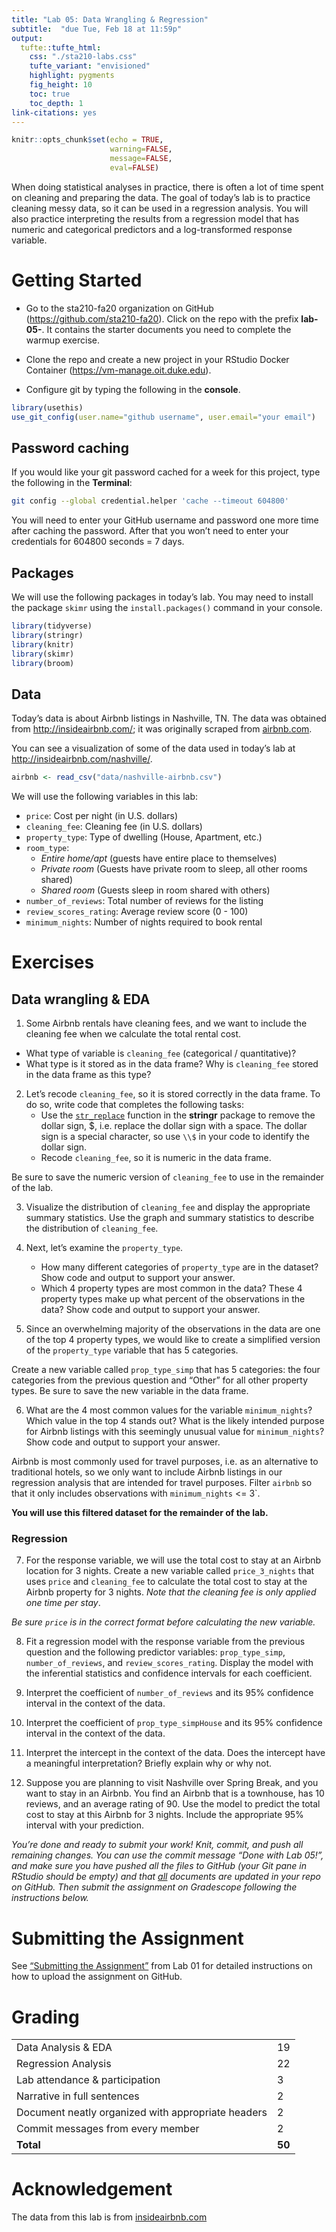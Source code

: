 ```yaml
---
title: "Lab 05: Data Wrangling & Regression"
subtitle:  "due Tue, Feb 18 at 11:59p"
output: 
  tufte::tufte_html:
    css: "./sta210-labs.css"
    tufte_variant: "envisioned"
    highlight: pygments
    fig_height: 10
    toc: true
    toc_depth: 1
link-citations: yes
---
```


```r
knitr::opts_chunk$set(echo = TRUE,
                      warning=FALSE, 
                      message=FALSE,
                      eval=FALSE)
```

<!--
<p><span class="marginnote shownote">
<img src="img/04-anova/diamonds.png" alt=" " width="527"  />
</span></p>
-->
<!-- Diamonds photo obtained from Google images: https://www.diamondbanc.com/ -->

When doing statistical analyses in practice, there is often a lot of time spent on cleaning and preparing the data. The goal of today's lab is to practice cleaning messy data, so it can be used in a regression analysis. You will also practice interpreting the results from a regression model that has numeric and categorical predictors and a log-transformed response variable. 


# Getting Started 

- Go to the sta210-fa20 organization on GitHub ([https://github.com/sta210-fa20](https://github.com/sta210-fa20)). Click on the repo with the prefix **lab-05-**. It contains the starter documents you need to complete the warmup exercise. 

- Clone the repo and create a new project in your RStudio Docker Container ([https://vm-manage.oit.duke.edu](https://vm-manage.oit.duke.edu)). 

- Configure git by typing the following in the **console**.

```r
library(usethis)
use_git_config(user.name="github username", user.email="your email")
```

## Password caching

If you would like your git password cached for a week for this project, type the following in the **Terminal**:

```bash
git config --global credential.helper 'cache --timeout 604800'
```

You will need to enter your GitHub username and password one more time after caching the password. After that you won't need to enter your credentials for 604800 seconds = 7 days.


## Packages

We will use the following packages in today's lab. You may need to install the package `skimr` using the `install.packages()` command in your console.

```r
library(tidyverse)
library(stringr)
library(knitr)
library(skimr)
library(broom)
```


## Data 

Today's data is about Airbnb listings in Nashville, TN. The data was obtained from [http://insideairbnb.com/](http://insideairbnb.com/index.html); it was originally scraped from [airbnb.com](https://www.airbnb.com/).  

You can see a visualization of some of the data used in today's lab at [http://insideairbnb.com/nashville/](http://insideairbnb.com/nashville/).

```r
airbnb <- read_csv("data/nashville-airbnb.csv")
```

We will use the following variables in this lab: 

- `price`: Cost per night (in U.S. dollars)
- `cleaning_fee`: Cleaning fee (in U.S. dollars)
- `property_type`: Type of dwelling (House, Apartment, etc.)
- `room_type`: 
    - *Entire home/apt* (guests have entire place to themselves)
    - *Private room* (Guests have private room to sleep, all other rooms shared)
    - *Shared room* (Guests sleep in room shared with others) 
- `number_of_reviews`: Total number of reviews for the listing
- `review_scores_rating`: Average review score (0 - 100)
- `minimum_nights`: Number of nights required to book rental 


# Exercises 

## Data wrangling & EDA

1. Some Airbnb rentals have cleaning fees, and we want to include the cleaning fee when we calculate the total rental cost. 

- What type of variable is `cleaning_fee` (categorical / quantitative)? 
- What type is it stored as in the data frame? Why is `cleaning_fee` stored in the data frame as this type? 

2. Let's recode `cleaning_fee`, so it is stored correctly in the data frame. To do so, write code that completes the following tasks: 
    - Use the [`str_replace`](https://stringr.tidyverse.org/reference/str_replace.html) function in the **stringr** package to remove the dollar sign, \$, i.e. replace the dollar sign with a space. The dollar sign is a special character, so use `\\$` in your code to identify the dollar sign. 
    - Recode `cleaning_fee`, so it is numeric in the data frame.
    
Be sure to save the numeric version of `cleaning_fee` to use in the remainder of the lab. 

3. Visualize the distribution of `cleaning_fee` and display the appropriate summary statistics. Use the graph and summary statistics to describe the distribution of `cleaning_fee`.

4. Next, let's examine the `property_type`. 
    - How many different categories of `property_type` are in the dataset? Show code and output to support your answer. 
    - Which 4 property types are most common in the data? These 4 property types make up what percent of the observations in the data? Show code and output to support your answer.

5. Since an overwhelming majority of the observations in the data are one of the top 4 property types, we would like to create a simplified version of the `property_type` variable that has 5 categories.

Create a new variable called `prop_type_simp` that has 5 categories: the four categories from the previous question and "Other" for all other property types. Be sure to save the new variable in the data frame.

6. What are the 4 most common values for the variable `minimum_nights`? Which value in the top 4 stands out? What is the likely intended purpose for Airbnb listings with this seemingly unusual value for `minimum_nights`? Show code and output to support your answer. 

Airbnb is most commonly used for travel purposes, i.e. as an alternative to traditional hotels, so we only want to include Airbnb listings in our regression analysis that are intended for travel purposes. Filter `airbnb` so that it only includes observations with `minimum_nights` <= 3`. 

**You will use this filtered dataset for the remainder of the lab.**

### Regression 

7. For the response variable, we will use the total cost to stay at an Airbnb location for 3 nights. Create a new variable called `price_3_nights` that uses `price` and `cleaning_fee` to calculate the total cost to stay at the Airbnb property for 3 nights. *Note that the cleaning fee is only applied one time per stay*. 

  *Be sure `price` is in the correct format before calculating the new variable.*

8. Fit a regression model with the response variable from the previous question and the following predictor variables: `prop_type_simp`, `number_of_reviews`, and `review_scores_rating`. Display the model with the inferential statistics and confidence intervals for each coefficient.

9. Interpret the coefficient of `number_of_reviews` and its 95% confidence interval in the context of the data.

10. Interpret the coefficient of  `prop_type_simpHouse` and its 95% confidence interval in the context of the data. 

11. Interpret the intercept in the context of the data. Does the intercept have a meaningful interpretation? Briefly explain why or why not. 

11. Suppose you are planning to visit Nashville over Spring Break, and you want to stay in an Airbnb. You find an Airbnb that is a townhouse, has 10 reviews, and an average rating of 90. Use the model to predict the total cost to stay at this Airbnb for 3 nights. Include the appropriate 95% interval with your prediction.

*You're done and ready to submit your work! Knit, commit, and push all remaining changes. You can use the commit message "Done with Lab 05!", and make sure you have pushed all the files to GitHub (your Git pane in RStudio should be empty) and that <u>all</u> documents are updated in your repo on GitHub. Then submit the assignment on Gradescope following the instructions below.*

# Submitting the Assignment

See ["Submitting the Assignment"](https://www2.stat.duke.edu/courses/Spring20/sta210.001/labs/lab-01-review-r.html#submitting-the-assignment) from Lab 01 for detailed instructions on how to upload the assignment on GitHub. 

# Grading 

|  	|  	|
|----------------------------------------	|----	|
| Data Analysis & EDA | 19	|
| Regression Analysis |  22	|
| Lab attendance & participation 	| 3 	|
| Narrative in full sentences | 2 	|
| Document neatly organized with appropriate headers | 2	|
| Commit messages from every member| 2 	|
| **Total** | **50** |

# Acknowledgement

The data from this lab is from [insideairbnb.com](http://insideairbnb.com/index.html)
